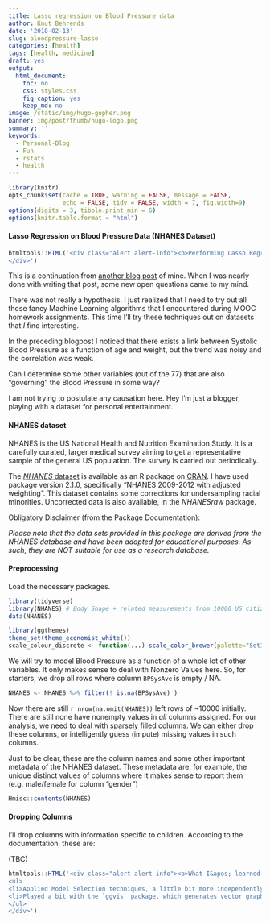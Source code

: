 ```yaml
---
title: Lasso regression on Blood Pressure data
author: Knut Behrends
date: '2018-02-13'
slug: bloodpressure-lasso
categories: [health]
tags: [health, medicine]
draft: yes
output:
  html_document:
    toc: no
    css: styles.css
    fig_caption: yes
    keep_md: no
image: /static/img/hugo-gopher.png
banner: img/post/thumb/hugo-logo.png
summary: ''
keywords:
  - Personal-Blog
  - Fun
  - rstats
  - health
---
```



```r
library(knitr)
opts_chunk$set(cache = TRUE, warning = FALSE, message = FALSE, 
               echo = FALSE, tidy = FALSE, width = 7, fig.width=9)
options(digits = 3, tibble.print_min = 6)
options(knitr.table.format = "html") 
```

#### Lasso Regression on Blood Pressure Data (NHANES Dataset)


```r
htmltools::HTML('<div class="alert alert-info"><b>Performing Lasso Regression on anonymized data from 10000 people representing the general US Population</b>. Actually I will also try out other model selection techniques.
</div>')
```
This is a continuation from [another blog post](/post/2018/02/bloodpressure-nhanes) of mine. When I was nearly done with writing that post, some new open questions came to my mind.

There was  not really a hypothesis. I just realized that I need to try out all those fancy Machine Learning algorithms that I encountered during MOOC homework assignments. This time I'll try these techniques out on  datasets that *I* find interesting.

In the preceding blogpost I noticed that there exists a link between Systolic Blood Pressure as a function of age and weight, but the trend was noisy and the correlation was weak. 

Can I determine some other variables (out of the 77) that are also "governing" the Blood Pressure in some way?

I am not trying to postulate any causation here. Hey I'm just a blogger, playing with a dataset for personal entertainment.


#### NHANES dataset

NHANES is  the US National Health and Nutrition Examination Study. It is a carefully curated, larger medical survey aiming to get a representative sample of the general US population. The survey is carried out periodically.

The [*NHANES* dataset](https://www.cdc.gov/nchs/nhanes/participant_video.htm) is available as an R package on [CRAN](https://cran.r-project.org/package=NHANES). I have used package version 2.1.0, specifically "NHANES 2009-2012 with adjusted weighting". This dataset contains some corrections for undersampling racial minorities. Uncorrected data is also available, in the *NHANESraw* package.

Obligatory Disclaimer (from the Package Documentation):

*Please note that the data sets provided in this package are derived from the NHANES database and have been adapted for educational purposes. As such, they are NOT suitable for use as a research database.*

#### Preprocessing 

Load the necessary packages. 

```r
library(tidyverse)
library(NHANES) # Body Shape + related measurements from 10000 US citizens
data(NHANES)
```

```r
library(ggthemes)
theme_set(theme_economist_white())
scale_colour_discrete <- function(...) scale_color_brewer(palette="Set1")
```

We will try to model  Blood Pressure as a function of a whole lot of other variables. 
It only makes sense to deal with Nonzero Values here. So, for starters, we drop all rows where column `BPSysAve` is empty / NA. 


```r
NHANES <- NHANES %>% filter(! is.na(BPSysAve) )
```

Now there are still  `r nrow(na.omit(NHANES))` left rows of ~10000 initially. There are still none have nonempty values in *all* columns assigned. For our analysis, we need to deal with sparsely filled columns. We can either drop these columns, or intelligently guess (impute) missing values in such columns. 

Just to be clear, 
these are  the column names and some other important metadata of the NHANES dataset. These metadata are, for example, the unique distinct values of columns where it makes sense to report them (e.g. male/female for column "gender") 

```r
Hmisc::contents(NHANES)
```


#### Dropping Columns 

I'll drop columns with information specific to children. According to the documentation, these are:

(TBC)



```r
htmltools::HTML('<div class="alert alert-info"><b>What I&apos; learned from doing this:</b>
<ul>
<li>Applied Model Selection techniques, a little bit more independently than before 
<li>Played a bit with the `ggvis` package, which generates vector graphics instead of SVGs 
</ul>
</div>')
```
